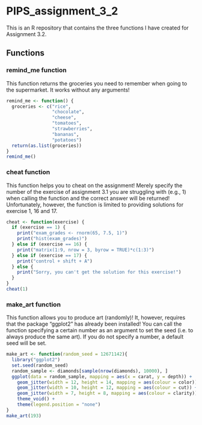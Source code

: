 # PIPS_assignment_3_2

This is an R repository that contains the three functions I have created for Assignment 3.2.


## Functions

### remind_me function
This function returns the groceries you need to remember when going to the supermarket. It works without any arguments!

```r
remind_me <- function() {
  groceries <- c("rice",
                 "chocolate",
                 "cheese",
                 "tomatoes",
                 "strawberries",
                 "bananas",
                 "potatoes")
  return(as.list(groceries))
}
remind_me()
```


### cheat function
This function helps you to cheat on the assignment! Merely specify the number of the exercise of assignment 3.1 you are struggling with (e.g., 1) when calling the function and the correct answer will be returned! Unfortunately, however, the function is limited to providing solutions for exercise 1, 16 and 17.

```r
cheat <- function(exercise) {
  if (exercise == 1) {
    print("exam_grades <- rnorm(65, 7.5, 1)")
    print("hist(exam_grades)")
  } else if (exercise == 16) {
    print("matrix(1:9, nrow = 3, byrow = TRUE)*c(1:3)")
  } else if (exercise == 17) {
    print("control + shift + A")
  } else {
    print("Sorry, you can't get the solution for this exercise!")
  }
}
cheat(1)
```


### make_art function
This function allows you to produce art (randomly)! It, however, requires that the package "ggplot2" has already been installed! You can call the function specifying a certain number as an argument to set the seed (i.e. to always produce the same art). If you do not specify a number, a default seed will be set.

```r
make_art <- function(random_seed = 12671142){
  library("ggplot2")
  set.seed(random_seed)
  random_sample <- diamonds[sample(nrow(diamonds), 10000), ]
  ggplot(data = random_sample, mapping = aes(x = carat, y = depth)) +
    geom_jitter(width = 12, height = 14, mapping = aes(colour = color)) +
    geom_jitter(width = 10, height = 12, mapping = aes(colour = cut)) +
    geom_jitter(width = 7, height = 8, mapping = aes(colour = clarity)) +
    theme_void() +
    theme(legend.position = "none")
}
make_art(193)
```
